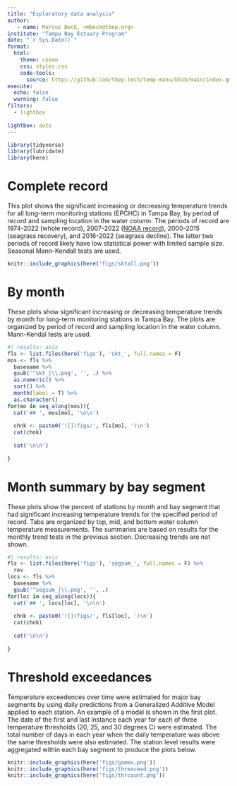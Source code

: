 ```yaml
---
title: "Exploratory data analysis"
author: 
   - name: Marcus Beck, <mbeck@tbep.org>
institute: "Tampa Bay Estuary Program"
date: "`r Sys.Date()`"
format:
  html:
    theme: cosmo
    css: styles.css
    code-tools: 
      source: https://github.com/tbep-tech/temp-manu/blob/main/index.qmd
execute:
  echo: false
  warning: false
filters:
  - lightbox
  
lightbox: auto
---
```


```r
library(tidyverse)
library(lubridate)
library(here)
```

# Complete record

This plot shows the significant increasing or decreasing temperature trends for all long-term monitoring stations (EPCHC) in Tampa Bay, by period of record and sampling location in the water column. The periods of record are 1974-2022 (whole record), 2007-2022 ([NOAA record](https://coastwatch.noaa.gov/cw_html/cwViewer.html)), 2000-2015 (seagrass recovery), and 2016-2022 (seagrass decline). The latter two periods of record likely have low statistical power with limited sample size. Seasonal Mann-Kendall tests are used.

```r
knitr::include_graphics(here('figs/sktall.png'))
```

# By month

These plots show significant increasing or decreasing temperature trends by month for long-term monitoring stations in Tampa Bay.  The plots are organized by period of record and sampling location in the water column. Mann-Kendal tests are used.

::: panel-tabset
```r
#| results: asis
fls <- list.files(here('figs'), 'skt_', full.names = F)
mos <- fls %>% 
  basename %>% 
  gsub('^skt_|\\.png', '', .) %>% 
  as.numeric() %>% 
  sort() %>% 
  month(label = T) %>% 
  as.character()
for(mo in seq_along(mos)){
  cat('## ', mos[mo], '\n\n')
  
  chnk <- paste0('![](figs/', fls[mo], ')\n')
  cat(chnk)
  
  cat('\n\n')
  
}
```
:::

# Month summary by bay segment

These plots show the percent of stations by month and bay segment that had significant increasing temperature trends for the specified period of record. Tabs are organized by top, mid, and bottom water column temperature measurements.  The summaries are based on results for the monthly trend tests in the previous section. Decreasing trends are not shown.

::: panel-tabset
```r
#| results: asis
fls <- list.files(here('figs'), 'segsum_', full.names = F) %>% 
  rev
locs <- fls %>% 
  basename %>% 
  gsub('^segsum_|\\.png', '', .)
for(loc in seq_along(locs)){
  cat('## ', locs[loc], '\n\n')
  
  chnk <- paste0('![](figs/', fls[loc], ')\n')
  cat(chnk)
  
  cat('\n\n')
  
}
```
:::

# Threshold exceedances

Temperature exceedences over time were estimated for major bay segments by using daily predictions from a Generalized Additive Model applied to each station. An example of a model is shown in the first plot. The date of the first and last instance each year for each of three temperature thresholds (20, 25, and 30 degrees C) were estimated.  The total number of days in each year when the daily temperature was above the same thresholds were also estimated.  The station level results were aggregated within each bay segment to produce the plots below.

```r
knitr::include_graphics(here('figs/gamex.png'))
knitr::include_graphics(here('figs/threxceed.png'))
knitr::include_graphics(here('figs/thrcount.png'))
```

